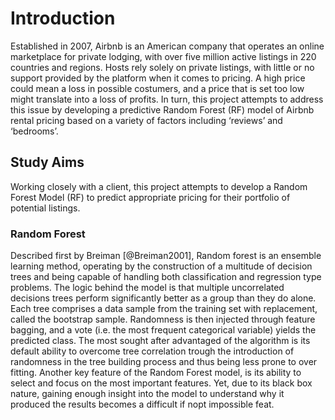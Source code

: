 # Introduction {#intro} 

Established in 2007, Airbnb is an American company that operates an online marketplace for private lodging, with over five million active listings in 220 countries and regions. Hosts rely solely on private listings, with little or no support provided by the platform when it comes to pricing. A high price could mean a loss in possible costumers, and a price that is set too low might translate into a loss of profits. In turn, this project attempts to address this issue by developing a predictive Random Forest (RF) model of Airbnb rental pricing based on a variety of factors including ‘reviews’ and ‘bedrooms’. 

## Study Aims

Working closely with a client, this project attempts to develop a Random Forest Model (RF) to predict appropriate pricing for their portfolio of potential listings. 

### Random Forest

Described first by Breiman [@Breiman2001], Random forest is an ensemble learning method, operating by the construction of a multitude of decision trees and being capable of handling both classification and regression type problems. The logic behind the model is that multiple uncorrelated decisions trees perform significantly better as a group than they do alone. Each tree comprises a data sample from the training set with replacement, called the bootstrap sample. Randomness is then injected through feature bagging, and a vote (i.e. the most frequent categorical variable) yields the predicted class. The most sought after advantaged of the algorithm is its default ability to overcome tree correlation trough the introduction of randomness in the tree building process and thus being less prone to over fitting. Another key feature of the Random Forest model, is its ability to select and focus on the most important features. Yet, due to its black box nature, gaining enough insight into the model to understand why it produced the results becomes a difficult if nopt impossible feat.  
